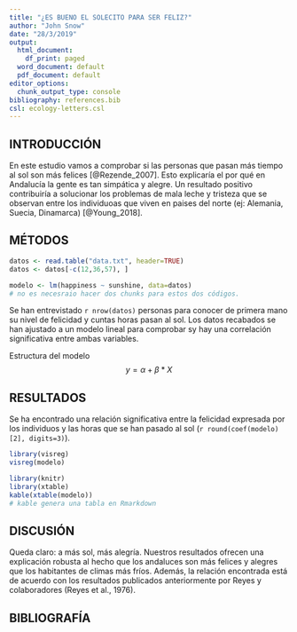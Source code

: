 ```yaml
---
title: "¿ES BUENO EL SOLECITO PARA SER FELIZ?"
author: "John Snow"
date: "28/3/2019"
output:
  html_document:
    df_print: paged
  word_document: default
  pdf_document: default
editor_options:
  chunk_output_type: console
bibliography: references.bib
csl: ecology-letters.csl
---
```


## INTRODUCCIÓN

En este estudio vamos a comprobar si las personas que pasan más tiempo al sol son más felices [@Rezende_2007]. Esto explicaría el por qué en Andalucía la gente es tan simpática y alegre. Un resultado positivo contribuiría a solucionar los problemas de mala leche y tristeza que se observan entre los individuoas que viven en paises del norte (ej: Alemania, Suecia, Dinamarca) [@Young_2018].

## MÉTODOS

```r

datos <- read.table("data.txt", header=TRUE)
datos <- datos[-c(12,36,57), ]

```

```r

modelo <- lm(happiness ~ sunshine, data=datos) 
# no es necesraio hacer dos chunks para estos dos códigos.

```

Se han entrevistado `r nrow(datos)` personas para conocer de primera mano su nivel de felicidad y cuntas horas pasan al sol. Los datos recabados se han ajustado a un modelo lineal para comprobar sy hay una correlación significativa entre ambas variables.

Estructura del modelo
$$
y = \alpha + \beta * X
$$

## RESULTADOS

Se ha encontrado una relación significativa entre la felicidad expresada por los individuos y las horas que se han pasado al sol (`r round(coef(modelo)[2], digits=3)`).

```r
library(visreg)
visreg(modelo)
```

```r
library(knitr)
library(xtable)
kable(xtable(modelo))
# kable genera una tabla en Rmarkdown
```

## DISCUSIÓN

Queda claro: a más sol, más alegría. Nuestros resultados ofrecen una explicación robusta al hecho que los andaluces son más felices y alegres que los habitantes de climas más fríos. Además, la relación encontrada está de acuerdo con los resultados publicados anteriormente por Reyes y colaboradores (Reyes et al., 1976).

## BIBLIOGRAFÍA
